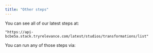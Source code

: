 ```yaml
---
title: "Other steps"
---
```


You can see all of our latest steps at:
```
"https://api-bcbe5a.stack.tryrelevance.com/latest/studios/transformations/list"
```

You can run any of those steps via:
```python Python

```
